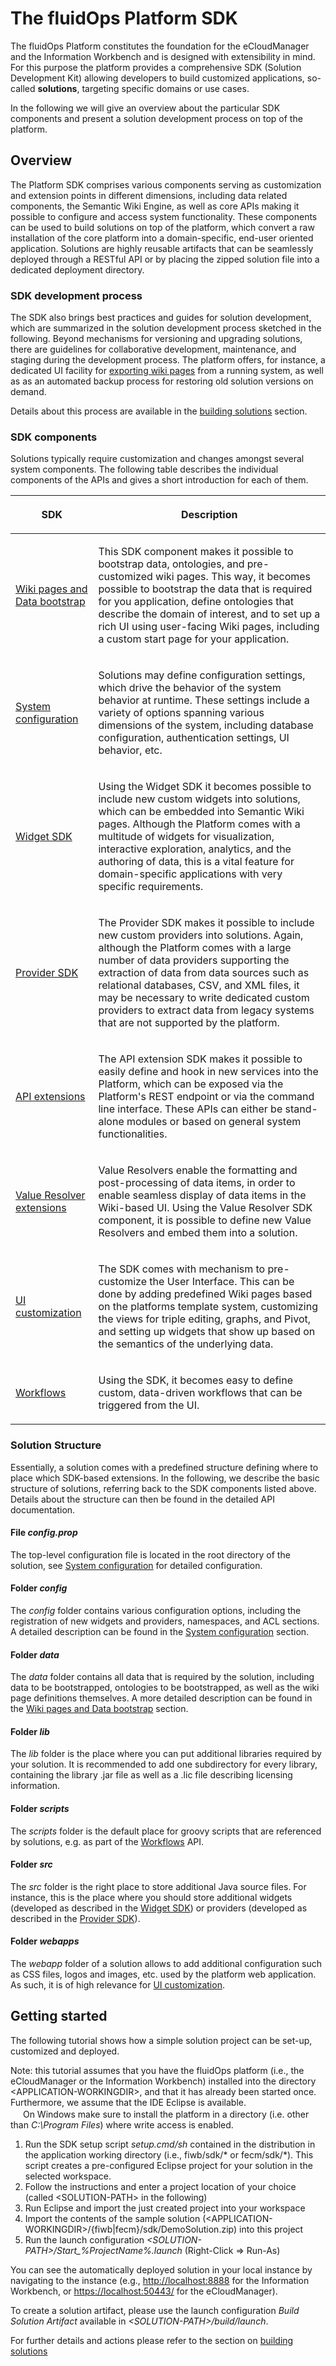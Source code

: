 = The fluidOps Platform SDK =

The fluidOps Platform constitutes the foundation for the eCloudManager and the Information Workbench and is designed with extensibility in mind. For this purpose the platform provides a comprehensive SDK (Solution Development Kit) allowing developers to build customized applications, so-called '''solutions''', targeting specific domains or use cases.

In the following we will give an overview about the particular SDK components and present a solution development process on top of the platform.


== Overview ==

The Platform SDK comprises various components serving as customization and extension points in different dimensions, including data related components, the Semantic Wiki Engine, as well as core APIs making it possible to configure and access system functionality. These components can be used to build solutions on top of the platform, which convert a raw installation of the core platform into a domain-specific, end-user oriented application. Solutions are highly reusable artifacts that can be seamlessly deployed through a RESTful API or by placing the zipped solution file into a dedicated deployment directory.

=== SDK development process ===

The SDK also brings best practices and guides for solution development, which are summarized in the solution development process sketched in the following. Beyond mechanisms for versioning and upgrading solutions, there are guidelines for collaborative development, maintenance, and staging during the development process. The platform offers, for instance, a dedicated UI facility for [[Help:WikiManagement| exporting wiki pages]] from a running system, as well as as an automated backup process for restoring old solution versions on demand.

Details about this process are available in the [[Help:BuildingSolutions| building solutions]] section.

=== SDK components ===
Solutions typically require customization and changes amongst several system components. The following table describes the individual components of the APIs and gives a short introduction for each of them.

{| class="wikitable" width="90%"
! SDK !! Description
|-
| [[Help:SDK-Bootstrap| Wiki pages and Data bootstrap]] || This SDK component makes it possible to bootstrap data, ontologies, and pre-customized wiki pages. This way, it becomes possible to bootstrap the data that is required for you application, define ontologies that describe the domain of interest, and to set up a rich UI using user-facing Wiki pages, including a custom start page for your application.
|-
| [[Help:SDK-SystemConfiguration| System configuration]] || Solutions may define configuration settings, which drive the behavior of the system behavior at runtime. These settings include a variety of options spanning various dimensions of the system, including database configuration, authentication settings, UI behavior, etc.
|-
| [[Help:WidgetSDK| Widget SDK]] || Using the Widget SDK it becomes possible to include new custom widgets into solutions, which can be embedded into Semantic Wiki pages. Although the Platform comes with a multitude of widgets for visualization, interactive exploration, analytics, and the authoring of data, this is a vital feature for domain-specific applications with very specific requirements. 
|-
| [[Help:ProviderSDK| Provider SDK]] || The Provider SDK makes it possible to include new custom providers into solutions. Again, although the Platform comes with a large number of data providers supporting the extraction of data from data sources such as relational databases, CSV, and XML files, it may be necessary to write dedicated custom providers to extract data from legacy systems that are not supported by the platform.
|-
| [[Help:APIExtensions|API extensions]] || The API extension SDK makes it possible to easily define and hook in new services into the Platform, which can be exposed via the Platform's REST endpoint or via the command line interface. These APIs can either be stand-alone modules or based on general system functionalities.
|-
| [[Help:ValueResolverExtensions| Value Resolver extensions]] || Value Resolvers enable the formatting and post-processing of data items, in order to enable seamless display of data items in the Wiki-based UI. Using the Value Resolver SDK component, it is possible to define new Value Resolvers and embed them into a solution.
|-
| [[Help:UICustomization| UI customization]] || The SDK comes with mechanism to pre-customize the User Interface. This can be done by adding predefined Wiki pages based on the platforms template system, customizing the views for triple editing, graphs, and Pivot, and setting up widgets that show up based on the semantics of the underlying data.
|-
| [[Help:SDK-Workflows| Workflows]] || Using the SDK, it becomes easy to define custom, data-driven workflows that can be triggered from the UI.
|}

=== Solution Structure ===
Essentially, a solution comes with a predefined structure defining where to place which SDK-based extensions. In the following, we describe the basic structure of solutions, referring back to the SDK components listed above. Details about the structure can then be found in the detailed API documentation.

==== File ''config.prop'' ====
The top-level configuration file is located in the root directory of the solution, see [[Help:SDK-SystemConfiguration| System configuration]] for detailed configuration.

==== Folder ''config'' ====
The ''config'' folder contains various configuration options, including the registration of new widgets and providers, namespaces, and ACL sections. A detailed description can be found in the [[Help:SDK-SystemConfiguration| System configuration]] section.

==== Folder ''data'' ====
The ''data'' folder contains all data that is required by the solution, including data to be bootstrapped, ontologies to be bootstrapped, as well as the wiki page definitions themselves. A more detailed description can be found in the [[Help:SDK-Bootstrap| Wiki pages and Data bootstrap]] section.

==== Folder ''lib'' ====
The ''lib'' folder is the place where you can put additional libraries required by your solution. It is recommended to add one subdirectory for every library, containing the library .jar file as well as a .lic file describing licensing information.

==== Folder ''scripts'' ====
The ''scripts'' folder is the default place for groovy scripts that are referenced by solutions, e.g. as part of the [[Help:SDK-Workflows| Workflows]] API.

==== Folder ''src'' ====
The ''src'' folder is the right place to store additional Java source files. For instance, this is the place where you should store additional widgets (developed as described in the [[Help:WidgetSDK| Widget SDK]]) or providers (developed as described in the [[Help:ProviderSDK| Provider SDK]]).

==== Folder ''webapps'' ====
The ''webapp'' folder of a solution allows to add additional configuration such as CSS files, logos and images, etc. used by the platform web application. As such, it is of high relevance for [[Help:UICustomization| UI customization]].

== Getting started ==

The following tutorial shows how a simple solution project can be set-up, customized and deployed. 

Note: this tutorial assumes that you have the fluidOps platform (i.e., the eCloudManager or the Information Workbench) installed into the directory <nowiki><APPLICATION-WORKINGDIR></nowiki>, and that it has already been started once. Furthermore, we assume that the IDE Eclipse is available.
<br><img src="../images/error.png" height="16" /> On Windows make sure to install the platform in a directory (i.e. other than <i>C:\Program Files</i>) where write access is enabled.

# Run the SDK setup script ''setup.cmd/sh'' contained in the distribution in the application working directory (i.e., fiwb/sdk/* or fecm/sdk/*). This script creates a pre-configured Eclipse project for your solution in the selected workspace. 
# Follow the instructions and enter a project location of your choice (called <nowiki><SOLUTION-PATH></nowiki> in the following)
# Run Eclipse and import the just created project into your workspace
# Import the contents of the sample solution (<nowiki><APPLICATION-WORKINGDIR></nowiki>/{fiwb|fecm}/sdk/DemoSolution.zip) into this project
# Run the launch configuration ''<nowiki><SOLUTION-PATH></nowiki>/Start_%ProjectName%.launch'' (Right-Click => Run-As) 

You can see the automatically deployed solution in your local instance by navigating to the instance (e.g., http://localhost:8888 for the Information Workbench, or https://localhost:50443/ for the eCloudManager).

To create a solution artifact, please use the launch configuration ''Build Solution Artifact'' available in ''<nowiki><SOLUTION-PATH></nowiki>/build/launch''.

For further details and actions please refer to the section on [[Help:BuildingSolutions| building solutions]]
